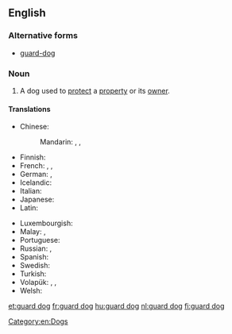 {{also|guard-dog}}
==English==
{{wikipedia}}

===Alternative forms===
* [[guard-dog]]

===Noun===
{{en-noun|head=[[guard]] [[dog]]}}

# A dog used to [[protect]] a [[property]] or its [[owner]].

====Translations====
{{trans-top|dog used to protect a property or its owner}}
* Chinese:
*: Mandarin: {{t+|cmn|看門狗|sc=Hani}}, {{t+|cmn|看门狗|tr=kānméngǒu|sc=Hani}}, {{t+|cmn|看家狗|tr=kānjiāgǒu|sc=Hani}}
* Finnish: {{t+|fi|vahtikoira}}
* French: {{t+|fr|mâtin|m}}, {{t+|fr|chien de garde|m}}, {{t|fr|chienne de garde|f}}
* German: {{t|de|Wachhund|m}}, {{t|de|Wachhündin|f}}
* Icelandic: {{t|is|varðhundur|m}}
* Italian: {{t|it|cane da guardia|m}}
* Japanese: {{t|ja|番犬|tr=ばんけん, banken|sc=Jpan}}
* Latin: {{t|la|canis custos|m}}
{{trans-mid}}
* Luxembourgish: {{t|lb|Wuechthond|m}}
* Malay: {{t|ms|anjing penjaga}}, {{t|ms|anjing pengawal}}
* Portuguese: {{t|pt|cão de guarda|m}}
* Russian: {{t|ru|сторожево́й пёс|m|tr=storoževój pjos}}, {{t|ru|сторожева́я соба́ка|f}}
* Spanish: {{t|es|perro guardián|m}}
* Swedish: {{t|sv|vakthund|c}}
* Turkish: {{t|tr|bekçi köpeği}}
* Volapük: {{qualifier|♂♀}} {{t|vo|galedadog}}, {{qualifier|♂}} {{t|vo|galedahidog}}, {{qualifier|♀}} {{t|vo|galedajidog}}
* Welsh: {{t|cy|gwarchodgi}}
{{trans-bottom}}

[[Category:en:Dogs]]

[[et:guard dog]]
[[fr:guard dog]]
[[hu:guard dog]]
[[nl:guard dog]]
[[fi:guard dog]]